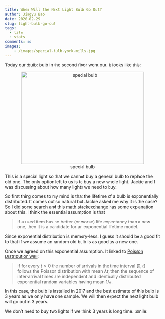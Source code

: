 ```yaml
---
title: When Will the Next Light Bulb Go Out?
author: Jingyu Bao
date: 2020-02-29
slug: light-bulb-go-out
tags:
  - life
  - stats
comments: no
images:
    - /images/special-bulb-york-mills.jpg
---
```


Today our :bulb: bulb in the second floor went out. It looks like this:

<center>
![special bulb](/images/special-bulb-york-mills.jpg){width=400px height=300px}
</center>

This is a special light so that we cannot buy a general bulb to replace the old one. The only option left to us is to buy a new whole light.
Jackie and I was discussing about how many lights we need to buy.

So first thing comes to my mind is that the lifetime of a bulb is exponentially distributed. It comes out so natural but Jackie asked me why it is the case? So I did some search and this [math stackexchange](https://math.stackexchange.com/questions/2478820/exponential-bulbs) has some explanation about this. I think the essential assumption is that

> If a used item has no better (or worse) life expectancy than a new one, then it is a candidate for an exponential lifetime model.

Since exponential distribution is memory-less. I guess it should be a good fit to that if we assume an random old bulb is as good as a new one.

Once we agreed on this exponential assumption. It linked to [Poisson Distribution wiki](https://en.wikipedia.org/wiki/Poisson_distribution):

> If for every $t > 0$ the number of arrivals in the time interval $[0, t]$ follows the Poisson distribution with mean $\lambda t$, then the sequence of inter-arrival times are independent and identically distributed exponential random variables having mean $1/\lambda$.

In this case, the bulb is installed in 2017 and the best estimate of this bulb is 3 years as we only have one sample. We will then expect the next light bulb will go out in 3 years.

We don't need to buy two lights if we think 3 years is long time. :smile: